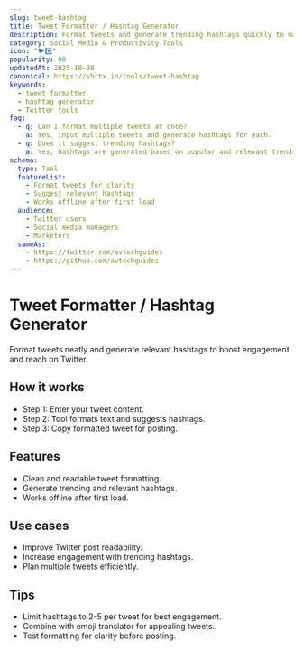 ```yaml
---
slug: tweet-hashtag
title: Tweet Formatter / Hashtag Generator
description: Format tweets and generate trending hashtags quickly to maximize engagement on Twitter.
category: Social Media & Productivity Tools
icon: "🐦#️⃣"
popularity: 90
updatedAt: 2025-10-08
canonical: https://shrtx.in/tools/tweet-hashtag
keywords:
  - tweet formatter
  - hashtag generator
  - Twitter tools
faq:
  - q: Can I format multiple tweets at once?
    a: Yes, input multiple tweets and generate hashtags for each.
  - q: Does it suggest trending hashtags?
    a: Yes, hashtags are generated based on popular and relevant trends.
schema:
  type: Tool
  featureList:
    - Format tweets for clarity
    - Suggest relevant hashtags
    - Works offline after first load
  audience:
    - Twitter users
    - Social media managers
    - Marketers
  sameAs:
    - https://twitter.com/avtechguides
    - https://github.com/avtechguides
---
```



# Tweet Formatter / Hashtag Generator

Format tweets neatly and generate relevant hashtags to boost engagement and reach on Twitter.

<TweetHashtag client:only="react"/>

## How it works

- Step 1: Enter your tweet content.
- Step 2: Tool formats text and suggests hashtags.
- Step 3: Copy formatted tweet for posting.

## Features

- Clean and readable tweet formatting.
- Generate trending and relevant hashtags.
- Works offline after first load.

## Use cases

- Improve Twitter post readability.
- Increase engagement with trending hashtags.
- Plan multiple tweets efficiently.

## Tips

- Limit hashtags to 2-5 per tweet for best engagement.
- Combine with emoji translator for appealing tweets.
- Test formatting for clarity before posting.
